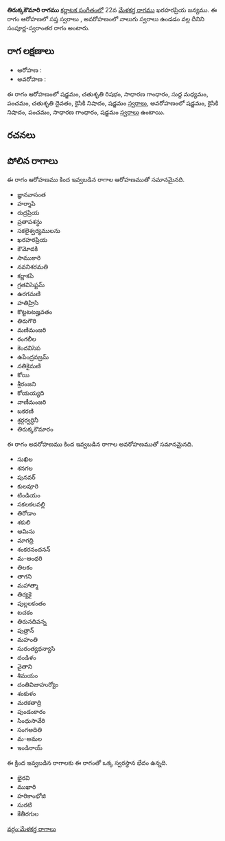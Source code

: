 {{Infobox ragam
	| name          	= తిరుక్కకౌమారి
	| synonym	    	= 
	| mela          	= 
	| chakra        	= 
	| janaka        	= 
	| type          	= సంపూర్ణ-స్వరాంతర
	| arohanam      	= {{svaraC|S|R2|G2|M1|P|D2|N2|S'}} 
	| avarohanam    	= {{svaraC|S'|N2|P|G2|S}}
	| jeeva         	=
	| chhaya        	=
	| nyasa         	=
	| vishesha      	= 
	| equivalent  		= 
}}
{{కర్ణాటక సంగీత రాగాలు}}
'''తిరుక్కకౌమారి రాగము''' [[కర్ణాటక సంగీతం]]లో 22వ [[మేళకర్త రాగము]] ఖరహరప్రియ జన్యము.  ఈ రాగం ఆరోహణలో సప్త స్వరాలు , అవరోహణంలో నాలుగు స్వరాలు ఉండడం వల్ల దీనిని సంపూర్ణ-స్వరాంతర రాగం అంటారు.


==రాగ లక్షణాలు==


* ఆరోహణ : {{svaraC|S|R2|G2|M1|P|D2|N2|S'}} 
* అవరోహణ : {{svaraC|S'|N2|P|G2|S}}

ఈ రాగం ఆరోహణంలో షడ్జమం, చతుశృతి రిషభం, సాధారణ గాంధారం, సుద్ద మధ్యమం, పంచమం, చతుశృతి దైవతం, కైసికి నిషాదం, షడ్జమం [[స్వరాలు]], అవరోహణంలో షడ్జమం, కైసికి నిషాదం, పంచమం, సాధారణ గాంధారం, షడ్జమం [[స్వరాలు]] ఉంటాయి.

==రచనలు==



==పోలిన రాగాలు==
ఈ రాగం ఆరోహణము కింద ఇవ్వబడిన రాగాల ఆరోహణముతో సమానమైనది.
* జ్ఞానవాసంత
* హర్శాపి
* రుద్రప్రియ
* ప్రతాపశన్ధు
* సకలైశ్వర్యములను
* ఖరహరప్రియ
* కౌమోదకి
* సాముకారి
* నవనిశరమతి
* కర్ణాకపి
* గ్రతవిసెప్టమ్
* ఉరగమణి
* హతిహ్రిసి
* కొట్టటటజ్హవతం
* తిరుగౌరి
* మణిమంజరి
* రంగలీల
* కెందవిసెప
* ఉపేంద్రవజ్రమ్
* నతికైమణి
* కోయి
* శ్రీరంజని
* కోయయ్యది
* వాణీమంజరి
* బకరణి
* శ్రర్గర్వర్ధినీ
* తిరుక్కకౌమారం

ఈ రాగం అవరోహణము కింద ఇవ్వబడిన రాగాల అవరోహణముతో సమానమైనది.
* సుఖిల
* శనగల
* పునవర్
* కులవూరి
* టిండియం
* సకలకలవల్లి
* తిరోడాం
* శకులి
* ఆమిసు
* మాగద్రి
* శంకరనందనన్
* మ-ఆంధరి
* తిలకం
* తాగని
* మహాత్మా
* తిర్యకై
* పుల్లలకంతం
* టచకం
* తిరునదివన్న
* పుత్రాన్
* మహంతి
* సురంత్యధన్యాసి
* దండిళం
* వైతాని
* శిమయం
* దంతివిజాహుర్యోం
* శంకుళం
* మరకతాద్రి
* పుండంకారం
* సింధుసావేరి
* సంగఅదితి
* మ-అమల
* ఇండిరాయ్

ఈ క్రింద ఇవ్వబడిన రాగాలకు ఈ రాగంతో ఒక్క స్వరస్థాన భేదం ఉన్నది.
* భైరవి
* ముఖారి
* హరికాంభోజి
* సురటి
* కేతీరగుల



[[వర్గం:మేళకర్త రాగాలు]]